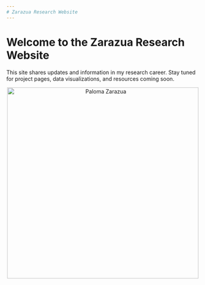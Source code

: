 ```yaml
---
# Zarazua Research Website
---
```


# Welcome to the Zarazua Research Website

This site shares updates and information in my research career. Stay tuned for project pages, data visualizations, and resources coming soon.

<p align="center">
  <img src="images/palomaphoto.jpeg" width="500" alt="Paloma Zarazua" />
</p>